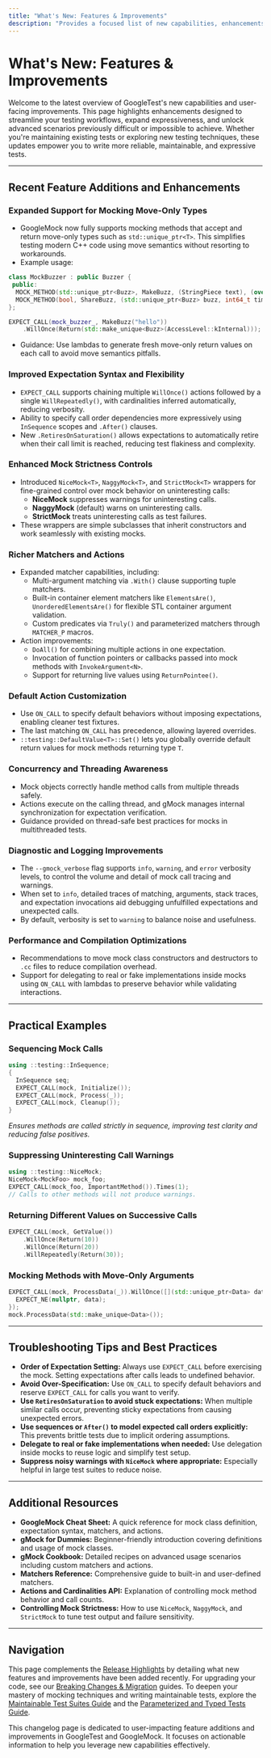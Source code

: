 ```yaml
---
title: "What's New: Features & Improvements"
description: "Provides a focused list of new capabilities, enhancements, and user-facing improvements introduced in each release. Empowers users to discover new ways GoogleTest can streamline their testing workflow or unlock advanced scenarios."
---
```


# What's New: Features & Improvements

Welcome to the latest overview of GoogleTest's new capabilities and user-facing improvements. This page highlights enhancements designed to streamline your testing workflows, expand expressiveness, and unlock advanced scenarios previously difficult or impossible to achieve. Whether you're maintaining existing tests or exploring new testing techniques, these updates empower you to write more reliable, maintainable, and expressive tests.

---

## Recent Feature Additions and Enhancements

### Expanded Support for Mocking Move-Only Types
- GoogleMock now fully supports mocking methods that accept and return move-only types such as `std::unique_ptr<T>`. This simplifies testing modern C++ code using move semantics without resorting to workarounds.
- Example usage:

```cpp
class MockBuzzer : public Buzzer {
 public:
  MOCK_METHOD(std::unique_ptr<Buzz>, MakeBuzz, (StringPiece text), (override));
  MOCK_METHOD(bool, ShareBuzz, (std::unique_ptr<Buzz> buzz, int64_t timestamp), (override));
};

EXPECT_CALL(mock_buzzer_, MakeBuzz("hello"))
    .WillOnce(Return(std::make_unique<Buzz>(AccessLevel::kInternal)));
```

- Guidance: Use lambdas to generate fresh move-only return values on each call to avoid move semantics pitfalls.

### Improved Expectation Syntax and Flexibility
- `EXPECT_CALL` supports chaining multiple `WillOnce()` actions followed by a single `WillRepeatedly()`, with cardinalities inferred automatically, reducing verbosity.
- Ability to specify call order dependencies more expressively using `InSequence` scopes and `.After()` clauses.
- New `.RetiresOnSaturation()` allows expectations to automatically retire when their call limit is reached, reducing test flakiness and complexity.

### Enhanced Mock Strictness Controls
- Introduced `NiceMock<T>`, `NaggyMock<T>`, and `StrictMock<T>` wrappers for fine-grained control over mock behavior on uninteresting calls:
  - **NiceMock** suppresses warnings for uninteresting calls.
  - **NaggyMock** (default) warns on uninteresting calls.
  - **StrictMock** treats uninteresting calls as test failures.
- These wrappers are simple subclasses that inherit constructors and work seamlessly with existing mocks.

### Richer Matchers and Actions
- Expanded matcher capabilities, including:
  - Multi-argument matching via `.With()` clause supporting tuple matchers.
  - Built-in container element matchers like `ElementsAre()`, `UnorderedElementsAre()` for flexible STL container argument validation.
  - Custom predicates via `Truly()` and parameterized matchers through `MATCHER_P` macros.
- Action improvements:
  - `DoAll()` for combining multiple actions in one expectation.
  - Invocation of function pointers or callbacks passed into mock methods with `InvokeArgument<N>`.
  - Support for returning live values using `ReturnPointee()`.

### Default Action Customization
- Use `ON_CALL` to specify default behaviors without imposing expectations, enabling cleaner test fixtures.
- The last matching `ON_CALL` has precedence, allowing layered overrides.
- `::testing::DefaultValue<T>::Set()` lets you globally override default return values for mock methods returning type `T`.

### Concurrency and Threading Awareness
- Mock objects correctly handle method calls from multiple threads safely.
- Actions execute on the calling thread, and gMock manages internal synchronization for expectation verification.
- Guidance provided on thread-safe best practices for mocks in multithreaded tests.

### Diagnostic and Logging Improvements
- The `--gmock_verbose` flag supports `info`, `warning`, and `error` verbosity levels, to control the volume and detail of mock call tracing and warnings.
- When set to `info`, detailed traces of matching, arguments, stack traces, and expectation invocations aid debugging unfulfilled expectations and unexpected calls.
- By default, verbosity is set to `warning` to balance noise and usefulness.

### Performance and Compilation Optimizations
- Recommendations to move mock class constructors and destructors to `.cc` files to reduce compilation overhead.
- Support for delegating to real or fake implementations inside mocks using `ON_CALL` with lambdas to preserve behavior while validating interactions.

---

## Practical Examples

### Sequencing Mock Calls
```cpp
using ::testing::InSequence;
{
  InSequence seq;
  EXPECT_CALL(mock, Initialize());
  EXPECT_CALL(mock, Process(_));
  EXPECT_CALL(mock, Cleanup());
}
```
*Ensures methods are called strictly in sequence, improving test clarity and reducing false positives.*

### Suppressing Uninteresting Call Warnings
```cpp
using ::testing::NiceMock;
NiceMock<MockFoo> mock_foo;
EXPECT_CALL(mock_foo, ImportantMethod()).Times(1);
// Calls to other methods will not produce warnings.
```

### Returning Different Values on Successive Calls
```cpp
EXPECT_CALL(mock, GetValue())
    .WillOnce(Return(10))
    .WillOnce(Return(20))
    .WillRepeatedly(Return(30));
```

### Mocking Methods with Move-Only Arguments
```cpp
EXPECT_CALL(mock, ProcessData(_)).WillOnce([](std::unique_ptr<Data> data) {
  EXPECT_NE(nullptr, data);
});
mock.ProcessData(std::make_unique<Data>());
```

---

## Troubleshooting Tips and Best Practices

- **Order of Expectation Setting:** Always use `EXPECT_CALL` before exercising the mock. Setting expectations after calls leads to undefined behavior.
- **Avoid Over-Specification:** Use `ON_CALL` to specify default behaviors and reserve `EXPECT_CALL` for calls you want to verify.
- **Use `RetiresOnSaturation` to avoid stuck expectations:** When multiple similar calls occur, preventing sticky expectations from causing unexpected errors.
- **Use sequences or `After()` to model expected call orders explicitly:** This prevents brittle tests due to implicit ordering assumptions.
- **Delegate to real or fake implementations when needed:** Use delegation inside mocks to reuse logic and simplify test setup.
- **Suppress noisy warnings with `NiceMock` where appropriate:** Especially helpful in large test suites to reduce noise.

---

## Additional Resources

- **GoogleMock Cheat Sheet:** A quick reference for mock class definition, expectation syntax, matchers, and actions.
- **gMock for Dummies:** Beginner-friendly introduction covering definitions and usage of mock classes.
- **gMock Cookbook:** Detailed recipes on advanced usage scenarios including custom matchers and actions.
- **Matchers Reference:** Comprehensive guide to built-in and user-defined matchers.
- **Actions and Cardinalities API:** Explanation of controlling mock method behavior and call counts.
- **Controlling Mock Strictness:** How to use `NiceMock`, `NaggyMock`, and `StrictMock` to tune test output and failure sensitivity.

---

## Navigation

This page complements the [Release Highlights](./version-history) by detailing what new features and improvements have been added recently. For upgrading your code, see our [Breaking Changes & Migration](../upgrading-and-migration/breaking-changes) guides. To deepen your mastery of mocking techniques and writing maintainable tests, explore the [Maintainable Test Suites Guide](../../guides/scenarios-and-best-practices/maintainable-test-suites) and the [Parameterized and Typed Tests Guide](../../guides/advanced-testing-patterns/parameterized-and-typed-tests).

<Note>
This changelog page is dedicated to user-impacting feature additions and improvements in GoogleTest and GoogleMock. It focuses on actionable information to help you leverage new capabilities effectively.
</Note>